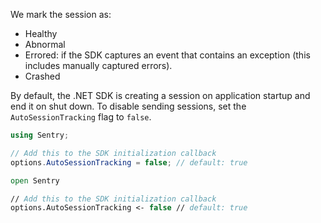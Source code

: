 We mark the session as:
- Healthy
- Abnormal
- Errored: if the SDK captures an event that contains an exception (this includes manually captured errors).
- Crashed

By default, the .NET SDK is creating a session on application startup and end it on shut down. To disable sending sessions, set the `AutoSessionTracking` flag to `false`.

```csharp {tabTitle:C#}
using Sentry;

// Add this to the SDK initialization callback
options.AutoSessionTracking = false; // default: true
```

```fsharp {tabTitle:F#}
open Sentry

// Add this to the SDK initialization callback
options.AutoSessionTracking <- false // default: true
```

